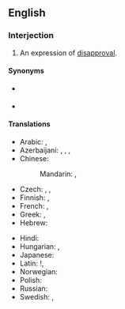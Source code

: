 ==English==
{{phrasebook|en}}

===Interjection===
{{en-interj}}

# An expression of [[disapproval]].

====Synonyms====
* {{l|en|shame upon you}} {{qual|dated}}
* {{l|en|for shame}}

====Translations====
{{trans-top|expression of disapproval}}
* Arabic: {{t|ar|عَيْب عَلَيْكَ}}, {{t|ar|عَارٌ عَلَيْكَ}}
* Azerbaijani: {{t|az|ayıb olsun sizə}} {{qualifier|formal}}, {{t|az|ayıb olsun sənə}} {{qualifier|informal}}, {{t|az|ar olsun}}, {{t|az|kül başına}}
* Chinese:
*: Mandarin: {{t|cmn|[[你]][[真]][[可恥]]}}, {{t|cmn|[[你]][[真]][[可耻]]|tr=nǐ zhēn kěchǐ}}
* Czech: {{t|cs|styď se}}, {{t|cs|že se nestydíš}}, {{t|cs|že ti není hanba}}
* Finnish: {{t|fi|[[hävetä|häpeäisit]]}} {{qualifier|singular}}, {{t|fi|[[hävetä|hävetkää]]}} {{qualifier|plural}}
* French: {{t|fr|honte à toi}}, {{t|fr|honte à vous}}
* Greek: {{t|el|ντροπή σου}}, {{t|el|ντροπή σας}}
* Hebrew: {{t|he|התבייש לך|tr=hitbayésh lekhá|sc=Hebr}}
{{trans-mid}}
* Hindi: {{t+|hi|शर्म}}
* Hungarian: {{t|hu|[[szégyelld]] [[magad]]}} {{q|informal}}, {{t|hu|[[szégyellje]] [[magát]]}} {{q|formal}}
* Japanese: {{t|ja|恥を[[知れ]]|tr=はじをしれ, haji o shire|sc=Jpan}}
* Latin: {{t|la|[[sit|Sit]] [[pudor]]}}!, {{t|la|[[te]] [[pudeat]]}}
* Norwegian: {{t|no|skam deg}}
* Polish: {{t|pl|jak ci nie wstyd}}
* Russian: {{t|ru|как вам не стыдно!}}
* Swedish: {{t|sv|fy skäms}}, {{t|sv|skäms på dig}}
{{trans-bottom}}
